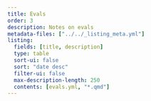 ```yaml
---
title: Evals
order: 3
description: Notes on evals
metadata-files: ["../../_listing_meta.yml"]
listing:
  fields: [title, description]
  type: table
  sort-ui: false
  sort: "date desc"
  filter-ui: false
  max-description-length: 250
  contents: [evals.yml, "*.qmd"]
---
```

